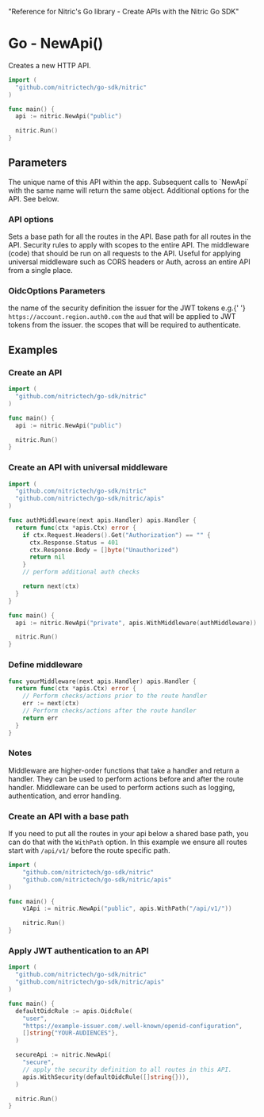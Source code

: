   "Reference for Nitric's Go library - Create APIs with the Nitric Go SDK"

# Go - NewApi()

Creates a new HTTP API.

```go
import (
  "github.com/nitrictech/go-sdk/nitric"
)

func main() {
  api := nitric.NewApi("public")

  nitric.Run()
}
```

## Parameters

<Properties>
  <Property name="name" required type="string">
    The unique name of this API within the app. Subsequent calls to `NewApi`
    with the same name will return the same object.
  </Property>
  <Property name="options" type="...ApiOption">
    Additional options for the API. See below.
  </Property>
</Properties>

### API options

<Properties>
  <Property name="WithPath()" type="ApiOption">
    Sets a base path for all the routes in the API.
    <Properties nested>
      <Property name="path" required type="string">
        Base path for all routes in the API.
      </Property>
    </Properties>
  </Property>
  <Property name="WithSecurity()" type="OidcOptions">
    Security rules to apply with scopes to the entire API.
  </Property>
  <Property name="WithMiddleware()" type="ApiOption">
    <Properties nested>
      <Property name="middleware" required type="nitric.Middleware[apis.Ctx]">
        The middleware (code) that should be run on all requests to the API.
        Useful for applying universal middleware such as CORS headers or Auth,
        across an entire API from a single place.
      </Property>
    </Properties>
  </Property>
</Properties>

### OidcOptions Parameters

<Properties>
  <Property name="Name" required type="string">
    the name of the security definition
  </Property>
  <Property name="Issuer" required type="string">
    the issuer for the JWT tokens e.g.{' '}
    <code>https://account.region.auth0.com</code>
  </Property>
  <Property name="Audiences" required type="[]string">
    the <code>aud</code> that will be applied to JWT tokens from the issuer.
  </Property>
  <Property name="Scopes" required type="[]string">
    the scopes that will be required to authenticate.
  </Property>
</Properties>

## Examples

### Create an API

```go
import (
  "github.com/nitrictech/go-sdk/nitric"
)

func main() {
  api := nitric.NewApi("public")

  nitric.Run()
}
```

### Create an API with universal middleware

```go
import (
  "github.com/nitrictech/go-sdk/nitric"
  "github.com/nitrictech/go-sdk/nitric/apis"
)

func authMiddleware(next apis.Handler) apis.Handler {
  return func(ctx *apis.Ctx) error {
    if ctx.Request.Headers().Get("Authorization") == "" {
      ctx.Response.Status = 401
      ctx.Response.Body = []byte("Unauthorized")
      return nil
    }
    // perform additional auth checks

    return next(ctx)
  }
}

func main() {
  api := nitric.NewApi("private", apis.WithMiddleware(authMiddleware))

  nitric.Run()
}
```

### Define middleware

```go
func yourMiddleware(next apis.Handler) apis.Handler {
  return func(ctx *apis.Ctx) error {
    // Perform checks/actions prior to the route handler
    err := next(ctx)
    // Perform checks/actions after the route handler
    return err
  }
}
```

### Notes

Middleware are higher-order functions that take a handler and return a handler. They can be used to perform actions before and after the route handler. Middleware can be used to perform actions such as logging, authentication, and error handling.

### Create an API with a base path

If you need to put all the routes in your api below a shared base path, you can do that with the `WithPath` option. In this example we ensure all routes start with `/api/v1/` before the route specific path.

```go
import (
	"github.com/nitrictech/go-sdk/nitric"
	"github.com/nitrictech/go-sdk/nitric/apis"
)

func main() {
	v1Api := nitric.NewApi("public", apis.WithPath("/api/v1/"))

	nitric.Run()
}
```

### Apply JWT authentication to an API

```go
import (
  "github.com/nitrictech/go-sdk/nitric"
  "github.com/nitrictech/go-sdk/nitric/apis"
)

func main() {
  defaultOidcRule := apis.OidcRule(
    "user",
    "https://example-issuer.com/.well-known/openid-configuration",
    []string{"YOUR-AUDIENCES"},
  )

  secureApi := nitric.NewApi(
    "secure",
    // apply the security definition to all routes in this API.
    apis.WithSecurity(defaultOidcRule([]string{})),
  )

  nitric.Run()
}
```

